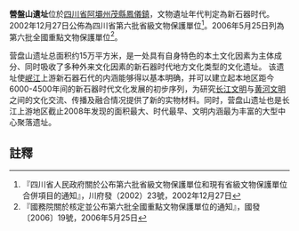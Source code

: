 {{文物保护单位
| 级别 = 全国
| 名称 = 营盘山和姜维城遗址
| 子项 = 营盘山遗址
| 编号 = 6-177
| 分类 = 古遗址
| 图片 = [[File:营盘山遗址照片.JPG|220px]]
| 时代 = [[新石器时代|新石器时代]]
| 所在 = {{CHN}}[[四川省|四川省]][[阿坝州|阿坝州]][[茂县|茂县]]
| 坐标 = {{coord|31|39|14.29|N|103|48|54.36|E|type:landmark}}
| 登录 = 2006年5月25日
| Cat = 四川全国重点文物保护单位
}}
{{msg:四川省文物保護單位
|名稱 = 營盤山遺址
|編號 = 3
|圖片 = 
|級別 = S6
|分類 = 
|時代 = 商、周、新石器
|地点 = [[四川省|四川省]][[阿壩州|阿壩州]][[茂縣|茂縣]][[鳳儀鎮|鳳儀鎮]]
|坐標 =
|登錄 = 2002年12月27日
}}
'''營盤山遺址'''位於[[四川省|四川省]][[阿壩州|阿壩州]][[茂縣|茂縣]][[鳳儀鎮|鳳儀鎮]]，文物遺址年代判定為新石器时代。2002年12月27日公佈為四川省第六批省級文物保護單位<ref>『四川省人民政府關於公布第六批省級文物保護單位和現有省級文物保護單位合併項目的通知』，川府發（2002）23號，2002年12月27日</ref>。2006年5月25日列為第六批全國重點文物保護單位<ref>『國務院關於核定並公布第六批全國重點文物保護單位的通知』，國發〔2006〕19號，2006年5月25日</ref>。

营盘山遗址总面积约15万平方米，是一处具有自身特色的本土文化因素为主体成分、同时吸收了多种外来文化因素的新石器时代地方文化类型的文化遗址。
该遗址使[[岷江|岷江]]上游新石器石代的内涵能够得以基本明确，并可以建立起本地区距今6000-4500年间的新石器时代文化发展的初步序列，为研究[[长江文明|长江文明]]与[[黄河文明|黄河文明]]之间的文化交流、传播及融合情况提供了新的实物材料。同时，营盘山遗址也是长江上游地区截止2008年发现的面积最大、时代最早、文明内涵最为丰富的大型中心聚落遗址。

==註釋==
{{reflist}}
{{文物保護單位小作品}}
{{四川全國重點文物保護單位}}